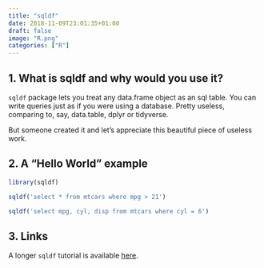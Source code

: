```yaml
---
title: "sqldf"
date: 2018-11-09T23:01:35+01:00
draft: false
image: "R.png"
categories: ["R"]
---
```


## 1. What is sqldf and why would you use it?

`sqldf` package lets you treat any data.frame object as an sql table. You can write queries just as if you were using a database. Pretty useless, comparing to, say, data.table, dplyr or tidyverse.

But someone created it and let's appreciate this beautiful piece of useless work.


## 2. A "Hello World" example

```r
library(sqldf)

sqldf('select * from mtcars where mpg > 21')

sqldf('select mpg, cyl, disp from mtcars where cyl = 6')
```

## 3. Links

A longer `sqldf` tutorial is available [here](http://jasdumas.com/tech-short-papers/sqldf_tutorial.html#).
